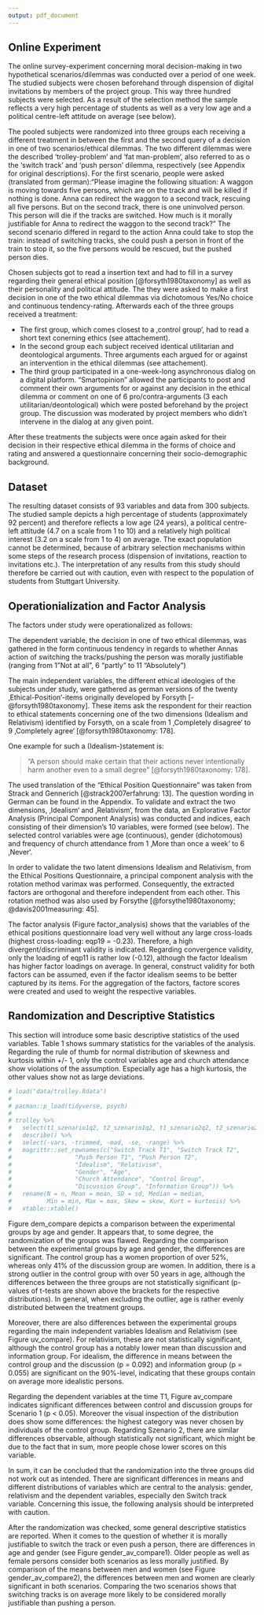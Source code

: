 ---
output: pdf_document
---

## Online Experiment

The online survey-experiment concerning moral decision-making in two hypothetical scenarios/dilemmas was conducted over a period of one week. The studied subjects were chosen beforehand through dispension of digital invitations by members of the project group. This way three hundred subjects were selected. As a result of the selection method the sample reflects a very high percentage of students as well as a very low age and a political centre-left attitude on average (see below).

The pooled subjects were randomized into three groups each receiving a different treatment in between the first and the second query of a decision in one of two scenarios/ethical dilemmas. The two different dilemmas were the described ‘trolley-problem‘ and ‘fat man-problem‘, also referred to as o  the ‘switch track’ and ‘push person’ dilemma, respectively (see Appendix for original descriptions). For the first scenario, people were asked (translated from german):“Please imagine the following situation: A waggon is moving towards five persons, which are on the track and will be killed if nothing is done. Anna can redirect the waggon to a second track, rescuing all five persons. But on the second track, there is one uninvolved person. This person will die if the tracks are switched. How much is it morally justifiable for Anna to redirect the waggon to the second track?” The second scenario differed in regard to the action Anna could take to stop the train: instead of switching tracks, she could push a person in front of the train to stop it, so the five persons would be rescued, but the pushed person dies. 

Chosen subjects got to read a insertion text and had to fill in a survey regarding their general ethical position [@forsyth1980taxonomy] as well as their personality and political attitude. The they were asked to make a first decision in one of the two ethical dilemmas via dichotomous Yes/No choice and continuous tendency-rating. Afterwards each of the three groups received a treatment:



+ The first group, which comes closest to a ‚control group‘, had to read a short text conerning ethics (see attachement). 
+ In the second group each subject received identical utilitarian and deontological arguments. Three arguments each argued for or against an intervention in the ethical dilemmas (see attachement). 
+ The third group participated in a one-week-long asynchronous dialog on a digital platform. "Smartopinion" allowed the participants to post and comment their own arguments for or against any decision in the ethical dilemma or comment on one of 6 pro/contra-arguments (3 each utilitarian/deontological) which were posted beforehand by the project group. The discussion was moderated by project members who didn’t intervene in the dialog at any given point. 

After these treatments the subjects were once again asked for their decision in their respective ethical dilemma in the forms of choice and rating and answered a questionnaire concerning their socio-demographic background.


## Dataset

The resulting dataset consists of 93 variables and data from 300 subjects. The studied sample depicts a high percentage of students (approximately 92 percent) and therefore reflects a low age (24 years), a political centre-left attitude (4.7 on a scale from 1 to 10) and a relatively high political interest (3.2 on a scale from 1 to 4) on average. The exact population cannot be determined, because of arbitrary selection mechanisms within some steps of the research process (dispension of invitations, reaction to invitations etc.). The interpretation of any results from this study should therefore be carried out with caution, even with respect to the population of students from Stuttgart University.


## Operationialization and  Factor Analysis

The factors under study were operationalized as follows:  

The dependent variable, the decision in one of two ethical dilemmas, was gathered in the form continuous tendency in regards to whether Annas action of switching the tracks/pushing the person was morally justifiable (ranging from 1”Not at all”, 6 “partly” to 11 “Absolutely”) 

The main independent variables, the different ethical ideologies of the subjects under study, were gathered as german versions of the twenty ‚Ethical-Position‘-items originally developed by Forsyth [-@forsyth1980taxonomy]. These items ask the respondent for their reaction to ethical statements concerning one of the two dimensions (Idealism and Relativism) identified by Forsyth, on a scale from 1 ‚Completely disagree‘ to 9 ‚Completely agree‘ [@forsyth1980taxonomy: 178].

One example for such a (Idealism-)statement is:


> "A person should make certain that their actions never intentionally harm another even to a small degree" [@forsyth1980taxonomy: 178].

The used translation of the "Ethical Position Questionnaire" was taken from Strack and Gennerich [@strack2007erfahrung: 13]. The question wording in German can be found in the Appendix. To validate and extract the two dimensions, ‚Idealism‘ and ‚Relativism‘, from the data, an Explorative Factor Analysis (Principal Component Analysis) was conducted and indices, each consisting of their dimension’s 10 variables, were formed (see below).
The selected control variables were age (continuous), gender (dichotomous) and frequency of church attendance from 1 ‚More than once a week‘ to 6 ‚Never‘.

In order to validate the two latent dimensions Idealism and Relativism, from the Ethical Positions Questionnaire, a principal component analysis with the rotation method varimax was performed. Consequently, the extracted factors are orthogonal and therefore independent from each other. This rotation method was also used by Forsythe [@forsythe1980taxonomy; @davis2001measuring: 45].

\begin{figure}[!h]
	\caption{Principal Component Analysis}
	\includegraphics[width=\textwidth]{images/factor_analysis}
	\flushright
{\scriptsize N = 278. Own calculations based on data from Online-Survey Experiment.\par}
\end{figure}

The factor analysis (Figure factor_analysis) shows that the variables of the ethical positions questionnaire load very well without any large cross-loads (highest cross-loading: eqp19 = -0.23). Therefore, a high divergent/discriminant validity is indicated. Regarding convergence validity, only the loading of eqp11 is rather low (-0.12), although the factor Idealism has higher factor loadings on average. In general, construct validity for both factors can be assumed, even if the factor idealism seems to be better captured by its items. For the aggregation of the factors, factore scores were created and used to weight the respective variables.



## Randomization and Descriptive Statistics

This section will introduce some basic descriptive statistics of the used variables. Table 1 shows summary statistics for the variables of the analysis. Regarding the rule of thumb for normal distribution of skewness and kurtosis within +/- 1, only the control variables age and church attendance show violations of the assumption. Especially age has a high kurtosis, the other values show not as large deviations. 


```{r}
# load("data/trolley.Rdata")
# 
# pacman::p_load(tidyverse, psych)
# 
# trolley %>% 
#   select(t1_szenario1q2, t2_szenario1q2, t1_szenario2q2, t2_szenario2q2, idealism_pca, relativism_pca, gender, age, church_attendance, general_group_control, general_group_discussion, general_group_information) %>% 
#   describe() %>% 
#   select(-vars, -trimmed, -mad, -se, -range) %>% 
#   magrittr::set_rownames(c("Switch Track T1", "Switch Track T2", 
#                  "Push Person T1", "Push Person T2", 
#                  "Idealism", "Relativism", 
#                  "Gender", "Age", 
#                  "Church Attendance", "Control Group",
#                  "Discussion Group", "Information Group")) %>% 
#   rename(N = n, Mean = mean, SD = sd, Median = median, 
#          Min = min, Max = max, Skew = skew, Kurt = kurtosis) %>% 
#   xtable::xtable()
```

\begin{table}[ht]
\caption{Summary Statistics}
\centering
\begin{tabular}{rrrrrrrrr}
  \hline
 & N & Mean & SD & Median & Min & Max & Skew & Kurt \\ 
  \hline
Switch Track T1 & 290 & 5.76 & 2.91 & 6 & 1 & 11 & -0.03 & -0.90 \\ 
  Switch Track T2 & 290 & 5.56 & 2.91 & 6 & 1 & 11 & 0.01 & -0.94 \\ 
  Push Person T1 & 290 & 4.29 & 2.83 & 4 & 1 & 11 & 0.55 & -0.72 \\ 
  Push Person T2 & 290 & 4.18 & 2.86 & 4 & 1 & 11 & 0.60 & -0.64 \\ 
  Idealism & 290 & 0 & 1 & 0.18 & -3.40 & 1.73 & -0.86 & 0.37 \\ 
  Relativism & 290 & 0 & 1 & 0.11 & -3.21 & 2.34 & -0.35 & 0.02 \\ 
  Gender & 290 & 1.46 & 0.50 & 1 & 1 & 2 & 0.17 & -1.98 \\ 
  Age & 289 & 24.09 & 3.86 & 23 & 18 & 53 & 2.14 & 10.52 \\ 
  Church Attendance & 278 & 1.87 & 1.04 & 2 & 1 & 6 & 1.38 & 2.06 \\ 
  Control Group & 290 & 0.32 & 0.47 & 0 & 0 & 1 & 0.78 & -1.39 \\ 
  Discussion Group & 290 & 0.34 & 0.47 & 0 & 0 & 1 & 0.67 & -1.56 \\ 
  Information Group & 290 & 0.34 & 0.47 & 0 & 0 & 1 & 0.67 & -1.56 \\ 
   \hline
\end{tabular}
\end{table}

Figure dem_compare depicts a comparison between the experimental groups by age and gender. It appears that, to some degree, the randomization of the groups was flawed. Regarding the comparison between the experimental groups by age and gender, the differences are significant. The control group has a women proportion of over 52%, whereas only 41% of the discussion group are women. In addition, there is a strong outlier in the control group with over 50 years in age, although the differences between the three groups are not statistically significant (p-values of t-tests are shown above the brackets for the respective distributions). In general, when excluding the outlier, age is rather evenly distributed between the treatment groups.


\begin{figure}[!b]
	\caption{Randomization - Sociodemographics}
	\includegraphics[width=\textwidth]{images/dem_compare}
	\flushright
{\scriptsize N = 278. P-Values are reported. Own calculations based on data from Online-Survey Experiment.\par}
\end{figure}

Moreover, there are also differences between the experimental groups regarding the main independent variables Idealism and Relativism (see Figure uv_compare). For relativism, these are not statistically significant, although the control group has a notably lower mean than discussion and information group. For idealism, the difference in means between the control group and the discussion (p = 0.092) and information group (p = 0.055) are significant on the 90%-level, indicating that these groups contain on average more idealistic persons. 

\begin{figure}[!h]
	\caption{Randomization - Dependent Variables}
	\includegraphics[width=\textwidth]{images/gender_av_compare}
	\flushright
{\scriptsize N = 278. Own calculations based on data from Online-Survey Experiment.\par}
\end{figure}

Regarding the dependent variables at the time T1, Figure av_compare indicates significant differences between control and discussion groups for Scenario 1 (p < 0.05). Moreover the visual inspection of the distribution does show some differences: the highest category was never chosen by individuals of the control group. Regarding Szenario 2, there are similar differences observable, although statistically not significant, which might be due to the fact that in sum, more people chose lower scores on this variable. 


In sum, it can be concluded that the randomization into the three groups did not work out as intended. There are significant differences in means and different distributions of variables which are central to the analysis: gender,  relativism and the dependent variables, especially den Switch track variable. Concerning this issue, the following analysis should be interpreted with caution.



\begin{figure}[!b]
	\caption{Randomization - Independent Variables}
	\includegraphics[width=\textwidth]{images/uv_compare}
	\flushright
{\scriptsize N = 278. P-Values are reported. Own calculations based on data from Online-Survey Experiment.\par}
\end{figure}

After the randomization was checked, some general descriptive statistics are reported. When it comes to the question of whether it is morally justifiable to switch the track or even push a person, there are differences in age and gender (see Figure gender_av_compare1). Older people as well as female persons consider both scenarios as less morally justified. By comparison of the means between men and women (see Figure gender_av_compare2), the differences between men and women are clearly significant in both scenarios. Comparing the two scenarios shows that switching tracks is on average more likely to be considered  morally justifiable than pushing a person. 

